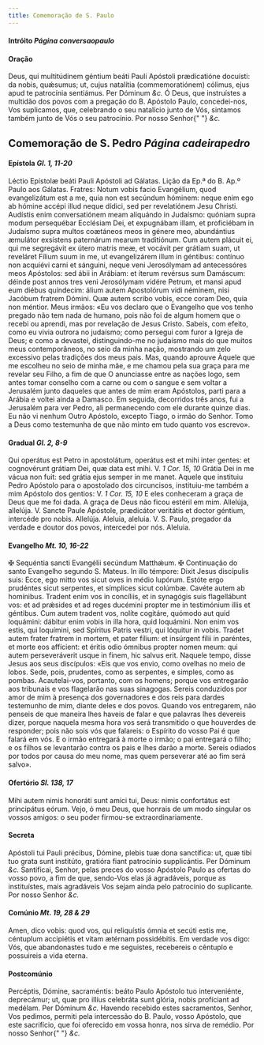 ```yaml
---
title: Comemoração de S. Paulo
---
```


<h4 class="text-center">
  Intróito <em>Página conversaopaulo</em>
</h4>

<h4 class="text-center">Oração</h4>
<div class="grid grid-cols-2 gap-5">
  <span class="text-justify">
    Deus, qui multitúdinem géntium beáti Pauli Apóstoli prædicatióne docuísti:
    da nobis, quǽsumus; ut, cujus natalítia (commemoratiónem) cólimus, ejus apud
    te patrocínia sentiámus. Per Dóminum <em>&c.</em>
  </span>
  <span class="text-justify">
    Ó Deus, que instruístes a multidão dos povos com a pregação do B. Apóstolo
    Paulo, concedei-nos, Vos suplicamos, que, celebrando o seu natalício junto
    de Vós, sintamos também junto de Vós o seu patrocínio. Por nosso Senhor{" "}
    <em>&c.</em>
  </span>
</div>

<h2 class="text-center">
  Comemoração de S. Pedro <em>Página cadeirapedro</em>
</h2>

<h4 class="text-center">
  Epístola <em>Gl. 1, 11-20</em>
</h4>
<div class="grid grid-cols-2 gap-5">
  <span class="text-justify">
    Léctio Epístolæ beáti Pauli Apóstoli ad Gálatas.
  </span>
  <span class="text-justify">Lição da Ep.ª do B. Ap.º Paulo aos Gálatas.</span>
  <span class="text-justify">
    Fratres: Notum vobis facio Evangélium, quod evangelizátum est a me, quia non
    est secúndum hóminem: neque enim ego ab hómine accépi illud neque dídici,
    sed per revelatiónem Jesu Christi. Audístis enim conversatiónem meam
    aliquándo in Judaísmo: quóniam supra modum persequébar Ecclésiam Dei, et
    expugnábam illam, et proficiébam in Judaísmo supra multos coætáneos meos in
    génere meo, abundántius æmulátor exsístens paternárum mearum traditiónum.
    Cum autem plácuit ei, qui me segregávit ex útero matris meæ, et vocávit per
    grátiam suam, ut reveláret Fílium suum in me, ut evangelizárem illum in
    géntibus: contínuo non acquiévi carni et sánguini, neque veni Jerosólymam ad
    antecessóres meos Apóstolos: sed ábii in Arábiam: et íterum revérsus sum
    Damáscum: déinde post annos tres veni Jerosólymam vidére Petrum, et mansi
    apud eum diébus quíndecim: álium autem Apostolórum vidi néminem, nisi
    Jacóbum fratrem Dómini. Quæ autem scribo vobis, ecce coram Deo, quia non
    méntior.
  </span>
  <span class="text-justify">
    Meus irmãos: «Eu vos declaro que o Evangelho que vos tenho pregado não tem
    nada de humano, pois não foi de algum homem que o recebi ou aprendi, mas por
    revelação de Jesus Cristo. Sabeis, com efeito, como eu vivia outrora no
    judaísmo; como persegui com furor a Igreja de Deus; e como a devastei,
    distinguindo-me no judaísmo mais do que muitos meus contemporâneos, no seio
    da minha nação, mostrando um zelo excessivo pelas tradições dos meus pais.
    Mas, quando aprouve Àquele que me escolheu no seio de minha mãe, e me chamou
    pela sua graça para me revelar seu Filho, a fim de que O anunciasse entre as
    nações logo, sem antes tomar conselho com a carne ou com o sangue e sem
    voltar a Jerusalém junto daqueles que antes de mim eram Apóstolos, parti
    para a Arábia e voltei ainda a Damasco. Em seguida, decorridos três anos,
    fui a Jerusalém para ver Pedro, ali permanecendo com ele durante quinze
    dias. Eu não vi nenhum Outro Apóstolo, excepto Tiago, o irmão do Senhor.
    Tomo a Deus como testemunha de que não minto em tudo quanto vos escrevo».
  </span>
</div>

<h4 class="text-center">
  Gradual <em>Gl. 2, 8-9</em>
</h4>
<div class="grid grid-cols-2 gap-5">
  <span class="text-justify">
    Qui operátus est Petro in apostolátum, operátus est et mihi inter gentes: et
    cognovérunt grátiam Dei, quæ data est mihi. V. <em>1 Cor. 15, 10</em> Grátia
    Dei in me vácua non fuit: sed grátia ejus semper in me manet.
  </span>
  <span class="text-justify">
    Aquele que instituiu Pedro Apóstolo para o apostolado dos circuncisos,
    instituiu-me também a mim Apóstolo dos gentios: V. <em>1 Cor. 15, 10</em> E
    eles conheceram a graça de Deus que me foi dada. A graça de Deus não ficou
    estéril em mim.
  </span>
  <span class="text-justify">
    Allelúja, allelúja. V. Sancte Paule Apóstole, prædicátor veritátis et doctor
    géntium, intercéde pro nobis. Allelúja.
  </span>
  <span class="text-justify">
    Aleluia, aleluia. V. S. Paulo, pregador da verdade e doutor dos povos,
    intercedei por nós. Aleluia.
  </span>
</div>

<h4 class="text-center">
  Evangelho <em>Mt. 10, 16-22</em>
</h4>
<div class="grid grid-cols-2 gap-5">
  <span class="text-justify">
    <span class="text-danger">&#10016;</span> Sequéntia sancti Evangélii
    secúndum Matthǽum.
  </span>
  <span class="text-justify">
    <span class="text-danger">&#10016;</span> Continuação do santo Evangelho
    segundo S. Mateus.
  </span>
  <span class="text-justify">
    In illo témpore: Dixit Jesus discípulis suis: Ecce, ego mitto vos sicut oves
    in médio lupórum. Estóte ergo prudéntes sicut serpentes, et símplices sicut
    colúmbæ. Cavéte autem ab homínibus. Tradent enim vos in concíliis, et in
    synagógis suis flagellábunt vos: et ad prǽsides et ad reges ducémini propter
    me in testimónium illis et géntibus. Cum autem tradent vos, nolíte cogitáre,
    quómodo aut quid loquámini: dábitur enim vobis in illa hora, quid loquámini.
    Non enim vos estis, qui loquímini, sed Spíritus Patris vestri, qui lóquitur
    in vobis. Tradet autem frater fratrem in mortem, et pater fílium: et
    insúrgent fílii in paréntes, et morte eos affícient: et éritis odio ómnibus
    propter nomen meum: qui autem perseveráverit usque in finem, hic salvus
    erit.
  </span>
  <span class="text-justify">
    Naquele tempo, disse Jesus aos seus discípulos: «Eis que vos envio, como
    ovelhas no meio de lobos. Sede, pois, prudentes, como as serpentes, e
    simples, como as pombas. Acautelai-vos, portanto, com os homens; porque vos
    entregarão aos tribunais e vos flagelarão nas suas sinagogas. Sereis
    conduzidos por amor de mim à presença dos governadores e dos reis para
    dardes testemunho de mim, diante deles e dos povos. Quando vos entregarem,
    não penseis de que maneira lhes haveis de falar e que palavras lhes devereis
    dizer, porque naquela mesma hora vos será transmitido o que houverdes de
    responder; pois não sois vós que falareis: o Espírito do vosso Pai é que
    falará em vós. E o irmão entregará à morte o irmão; o pai entregará o filho;
    e os filhos se levantarão contra os pais e lhes darão a morte. Sereis
    odiados por todos por causa do meu nome, mas quem perseverar até ao fim será
    salvo».
  </span>
</div>

<h4 class="text-center">
  Ofertório <em>Sl. 138, 17</em>
</h4>
<div class="grid grid-cols-2 gap-5">
  <span class="text-justify">
    Mihi autem nimis honoráti sunt amíci tui, Deus: nimis confortátus est
    principátus eórum.
  </span>
  <span class="text-justify">
    Vejo, ó meu Deus, que honrais de um modo singular os vossos amigos: o seu
    poder firmou-se extraordinariamente.
  </span>
</div>

<h4 class="text-center">Secreta</h4>
<div class="grid grid-cols-2 gap-5">
  <span class="text-justify">
    Apóstoli tui Pauli précibus, Dómine, plebis tuæ dona sanctífica: ut, quæ
    tibi tuo grata sunt institúto, gratióra fiant patrocínio supplicántis. Per
    Dóminum <em>&c.</em>
  </span>
  <span class="text-justify">
    Santificai, Senhor, pelas preces do vosso Apóstolo Paulo as ofertas do vosso
    povo, a fim de que, sendo-Vos elas já agradáveis, porque as instituístes,
    mais agradáveis Vos sejam ainda pelo patrocínio do suplicante. Por nosso
    Senhor <em>&c.</em>
  </span>
</div>

<h4 class="text-center">
  Comúnio <em>Mt. 19, 28 & 29</em>
</h4>
<div class="grid grid-cols-2 gap-5">
  <span class="text-justify">
    Amen, dico vobis: quod vos, qui reliquístis ómnia et secúti estis me,
    céntuplum accipiétis et vitam ætérnam possidébitis.
  </span>
  <span class="text-justify">
    Em verdade vos digo: Vós, que abandonastes tudo e me seguistes, recebereis o
    cêntuplo e possuireis a vida eterna.
  </span>
</div>

<h4 class="text-center">Postcomúnio</h4>
<div class="grid grid-cols-2 gap-5">
  <span class="text-justify">
    Percéptis, Dómine, sacraméntis: beáto Paulo Apóstolo tuo interveniénte,
    deprecámur; ut, quæ pro illíus celebráta sunt glória, nobis profíciant ad
    medélam. Per Dóminum <em>&c.</em>
  </span>
  <span class="text-justify">
    Havendo recebido estes sacramentos, Senhor, Vos pedimos, permiti pela
    intercessão do B. Paulo, vosso Apóstolo, que este sacrifício, que foi
    oferecido em vossa honra, nos sirva de remédio. Por nosso Senhor{" "}
    <em>&c.</em>
  </span>
</div>
